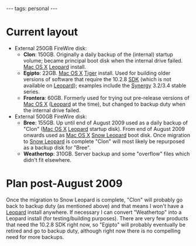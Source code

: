 ---
tags: personal
---
= Current layout =

* External 250GB FireWire disk:
** '''Clon''': 150GB. Originally a daily backup of the (internal) startup volume; became principal boot disk when the internal drive failed. [[Mac OS X]] [[Leopard]] install.
** '''Egipto''': 22GB. [[Mac OS X]] [[Tiger]] install. Used for building older versions of software that require the 10.2.8 [[SDK]] (which is not available on [[Leopard]]); examples include the [[Synergy]] 3.2/3.4 stable series.
** '''Frontera''': 60GB. Formerly used for trying out pre-release versions of [[Mac OS X]] ([[Leopard]] at the time), but changed to backup duty when the internal drive failed.
* External 500GB FireWire disk:
** '''Bree''': 155GB. Up until end of August 2009 used as a daily backup of "Clon" ([[Mac OS X]] [[Leopard]] startup disk). From end of August 2009 onwards used as [[Mac OS X]] [[Snow Leopard]] boot disk. Once migration to [[Snow Leopard]] is complete "Clon" will most likely be repurposed as a backup disk for "Bree".
** '''Weathertop''': 310GB. Server backup and some "overflow" files which didn't fit elsewhere.

= Plan post-August 2009 =

Once the migration to Snow Leopard is complete, "Clon" will probably go back to backup duty (as mentioned above) and that means I won't have a [[Leopard]] install anywhere. If necessary I can convert "Weathertop" into a Leopard install (for testing/building purposes). There are very few products that need the 10.2.8 SDK right now, so "Egipto" will probably eventually be retired and go to backup duty, although right now there is no compelling need for more backups.
